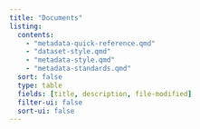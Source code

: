 ```yaml
---
title: "Documents"
listing:
  contents:
    - "metadata-quick-reference.qmd"
    - "dataset-style.qmd"
    - "metadata-style.qmd"
    - "metadata-standards.qmd"
  sort: false
  type: table
  fields: [title, description, file-modified]
  filter-ui: false
  sort-ui: false
---
```


